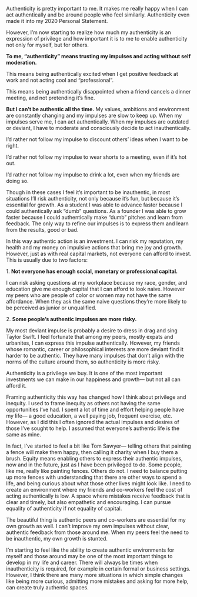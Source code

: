 Authenticity is pretty important to me. It makes me really happy when I can act authentically and be around people who feel similarly. Authenticity even made it into my 2020 Personal Statement. 

However, I’m now starting to realize how much my authenticity is an expression of privilege and how important it is to me to enable authenticity not only for myself, but for others. 

**To me, “authenticity” means trusting my impulses and acting without self moderation.**

This means being authentically excited when I get positive feedback at work and not acting cool and “professional”.

This means being authentically disappointed when a friend cancels a dinner meeting, and not pretending it’s fine.

**But I can’t be authentic all the time.** My values, ambitions and environment are constantly changing and my impulses are slow to keep up. When my impulses serve me, I can act authentically. When my impulses are outdated or deviant, I have to moderate and consciously decide to act inauthentically. 

I’d rather not follow my impulse to discount others’ ideas when I want to be right.

I’d rather not follow my impulse to wear shorts to a meeting, even if it’s hot out.

I’d rather not follow my impulse to drink a lot, even when my friends are doing so.

Though in these cases I feel it’s important to be inauthentic, in most situations I’ll risk authenticity, not only because it’s fun, but because it’s essential for growth. As a student I was able to advance faster because I could authentically ask “dumb” questions. As a founder I was able to grow faster because I could authentically make “dumb” pitches and learn from feedback. The only way to refine our impulses is to express them and learn from the results, good or bad.

In this way authentic action is an investment. I can risk my reputation, my health and my money on impulsive actions that bring me joy and growth. However, just as with real capital markets, not everyone can afford to invest. This is usually due to two factors:

1\. **Not everyone has enough social, monetary or professional capital.** 

I can risk asking questions at my workplace because my race, gender, and education give me enough capital that I can afford to look naive. However my peers who are people of color or women may not have the same affordance. When they ask the same naive questions they’re more likely to be perceived as junior or unqualified. 

2\. **Some people’s authentic impulses are more risky.** 

My most deviant impulse is probably a desire to dress in drag and sing Taylor Swift. I feel fortunate that among my peers, mostly expats and urbanites, I can express this impulse authentically. However, my friends whose romantic, career or philosophical interests are more deviant find it harder to be authentic. They have many impulses that don’t align with the norms of the culture around them, so authenticity is more risky. 

Authenticity is a privilege we buy. It is one of the most important investments we can make in our happiness and growth— but not all can afford it.

Framing authenticity this way has changed how I think about privilege and inequity. I used to frame inequity as others not having the same opportunities I’ve had. I spent a lot of time and effort helping people have my life— a good education, a well paying job, frequent exercise, etc. However, as I did this I often ignored the actual impulses and desires of those I’ve sought to help. I assumed that everyone’s authentic life is the same as mine.

In fact, I’ve started to feel a bit like Tom Sawyer— telling others that painting a fence will make them happy, then calling it charity when I buy them a brush. Equity means enabling others to express their authentic impulses, now and in the future, just as I have been privileged to do. Some people, like me, really like painting fences. Others do not. I need to balance putting up more fences with understanding that there are other ways to spend a life, and being curious about what those other lives might look like. I need to create an environment where my friends and co-workers feel the cost of acting authentically is low. A space where mistakes receive feedback that is clear and timely, but also empathetic and encouraging. I can pursue equality of authenticity if not equality of capital.

The beautiful thing is authentic peers and co-workers are essential for my own growth as well. I can’t improve my own impulses without clear, authentic feedback from those around me. When my peers feel the need to be inauthentic, my own growth is stunted.

I’m starting to feel like the ability to create authentic environments for myself and those around may be one of the most important things to develop in my life and career. There will always be times when inauthenticity is required, for example in certain formal or business settings. However, I think there are many more situations in which simple changes like being more curious, admitting more mistakes and asking for more help, can create truly authentic spaces.
